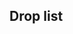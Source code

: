 ==Drop list==
<!--
AUTOGENERATED, leave a comment on this subpage if you have found any issues
(incorrect or missing info, non-optimal order, etc.)
-->
{{Section}}
{{DropList
|no_legend = true
|filter_button = true
|nodes = Q, I, L, O
|boss = O
|Agano: O/Easy{Easy: 3.9% (1744/44777) / Medium: 3.2% (623/19174) / Hard: 2.8% (1920/67660)}
|Atago: E/Medium{Medium: 1% (30/2980) / Hard: 1.3% (184/13983)}, I/Easy{Easy: 0.8% (32/4077) / Medium: 0.8% (19/2442) / Hard: 0% (5/10614)}, L/Easy{Easy: 1.3% (815/61066) / Medium: 1.2% (369/31550) / Hard: 1.1% (1258/119344)}, O/Easy{Easy: 2% (879/44777) / Medium: 1.9% (367/19174) / Hard: 1.8% (1243/67660)}, P/Hard{Hard: 0.8% (7/854)}, Q/Easy{Easy: 1.6% (82/5118) / Medium: 2.1% (13/630) / Hard: 1.6% (9/560)}
|Chikuma: E/Easy{Easy: 0.9% (45/4939) / Medium: 1.3% (40/2980) / Hard: 1.1% (157/13983)}, I/Easy{Easy: 0.7% (30/4077) / Medium: 0.9% (21/2442) / Hard: 0.1% (9/10614)}, L/Easy{Easy: 1.3% (799/61066) / Medium: 1.1% (349/31550) / Hard: 1% (1237/119344)}, O/Easy{Easy: 2% (874/44777) / Medium: 2% (379/19174) / Hard: 1.9% (1304/67660)}, P/Easy{Easy: 1.2% (68/5503) / Medium: 1.5% (11/728) / Hard: 1.2% (10/854)}, Q/Easy{Easy: 1.3% (65/5118) / Medium: 0.8% (5/630) / Hard: 1.3% (7/560)}
|Etorofu: O/Easy{Easy: 3.1% (1384/44777) / Medium: 1.9% (364/19174) / Hard: 2% (1366/67660)}, Q/Easy{Easy: 0.5% (27/5118) / Medium: 0.2% (1/630) / Hard: 0.2% (1/560)}
|Fusou: O/Easy{Easy: 1.9% (868/44777) / Medium: 1.9% (371/19174) / Hard: 1.8% (1244/67660)}
|Harukaze: O/Easy{Easy: 2.6% (1174/44777) / Medium: 2.6% (500/19174) / Hard: 3% (2027/67660)}
|Haruna: O/Easy{Easy: 1.2% (533/44777) / Medium: 1.1% (215/19174) / Hard: 1.9% (1298/67660)}
|Hatsukaze: O/Easy{Easy: 3.9% (1731/44777) / Medium: 3.5% (662/19174) / Hard: 2.9% (1987/67660)}
|Hiei: O/Easy{Easy: 3.8% (1700/44777) / Medium: 2.7% (512/19174) / Hard: 2% (1333/67660)}
|Hiryuu: O/Easy{Easy: 2% (880/44777) / Medium: 1.2% (230/19174) / Hard: 1% (651/67660)}
|Hiyou: O/Easy{Easy: 2% (883/44777) / Medium: 1.9% (358/19174) / Hard: 1.9% (1277/67660)}
|Hyuuga: O/Easy{Easy: 2% (915/44777) / Medium: 1.9% (369/19174) / Hard: 2% (1364/67660)}
|Ise: O/Easy{Easy: 2.1% (937/44777) / Medium: 2.1% (410/19174) / Hard: 2% (1342/67660)}
|Junyou: O/Easy{Easy: 2% (915/44777) / Medium: 2% (383/19174) / Hard: 2% (1349/67660)}
|Kaga: O/Easy{Easy: 2% (875/44777) / Medium: 1.1% (219/19174) / Hard: 1.1% (731/67660)}
|Kawakaze: I/Easy{Easy: 1.1% (45/4077) / Medium: 0.5% (12/2442) / Hard: 0.2% (25/10614)}, L/Easy{Easy: 1% (583/61066) / Medium: 1.9% (596/31550) / Hard: 1.9% (2219/119344)}, Q/Easy{Easy: 2.5% (127/5118) / Medium: 2.2% (14/630) / Hard: 2% (11/560)}
|Kinu: I/Easy{Easy: 1.1% (43/4077) / Medium: 0.8% (19/2442) / Hard: 0.1% (9/10614)}, L/Easy{Easy: 1.4% (829/61066) / Medium: 1.1% (353/31550) / Hard: 1.1% (1270/119344)}, Q/Easy{Easy: 1.6% (80/5118) / Medium: 1.3% (8/630) / Hard: 1.3% (7/560)}
|Kinugasa: I/Easy{Easy: 1% (41/4077) / Medium: 0.7% (18/2442) / Hard: 0.1% (7/10614)}, L/Easy{Easy: 1.3% (801/61066) / Medium: 1.2% (368/31550) / Hard: 1.1% (1275/119344)}, Q/Easy{Easy: 1.7% (88/5118) / Medium: 1.9% (12/630) / Hard: 0.4% (2/560)}
|Kirishima: O/Easy{Easy: 3.8% (1711/44777) / Medium: 3.4% (652/19174) / Hard: 2.9% (1938/67660)}
|Kitakami: O/Easy{Easy: 2.1% (936/44777) / Medium: 1.9% (370/19174) / Hard: 2% (1347/67660)}
|Kongou: O/Easy{Easy: 3.9% (1742/44777) / Medium: 3.5% (662/19174) / Hard: 2.8% (1910/67660)}
|Kuma: E/Easy{Easy: 1.5% (72/4939) / Medium: 1.6% (48/2980) / Hard: 1.3% (176/13983)}, I/Easy{Easy: 1% (39/4077) / Medium: 1% (24/2442) / Hard: 0.1% (13/10614)}, L/Easy{Easy: 1.4% (856/61066) / Medium: 1.2% (392/31550) / Hard: 1.1% (1279/119344)}, O/Easy{Easy: 0.1% (39/44777) / Medium: 0.7% (143/19174) / Hard: 0.9% (639/67660)}, P/Easy{Easy: 1.2% (65/5503) / Medium: 1.4% (10/728) / Hard: 0.1% (1/854)}, Q/Easy{Easy: 1.2% (60/5118) / Medium: 1.1% (7/630) / Hard: 1.6% (9/560)}
|Mikuma: L/Hard{Hard: 1.1% (1277/119344)}, Q/Easy{Easy: 1.3% (66/5118) / Medium: 0.8% (5/630) / Hard: 1.6% (9/560)}
|Mogami: E/Easy{Easy: 1.3% (64/4939) / Medium: 1.1% (32/2980) / Hard: 1.1% (158/13983)}, I/Easy{Easy: 0.9% (37/4077) / Medium: 0.8% (19/2442) / Hard: 0.1% (15/10614)}, L/Easy{Easy: 1.3% (789/61066) / Medium: 1.3% (403/31550) / Hard: 1.1% (1258/119344)}, O/Easy{Easy: 2% (905/44777) / Medium: 2% (385/19174) / Hard: 1.9% (1305/67660)}, P/Easy{Easy: 1.2% (67/5503) / Medium: 1% (7/728)}, Q/Easy{Easy: 1.5% (77/5118) / Medium: 1.3% (8/630) / Hard: 1.1% (6/560)}
|Myoukou: I/Easy{Easy: 1.3% (52/4077) / Medium: 0.6% (15/2442) / Hard: 0.1% (11/10614)}, L/Easy{Easy: 1.4% (831/61066) / Medium: 1.2% (364/31550) / Hard: 1.1% (1265/119344)}, O/Easy{Easy: 2% (908/44777) / Medium: 2% (391/19174) / Hard: 1.9% (1286/67660)}, Q/Easy{Easy: 1.3% (69/5118) / Medium: 1.9% (12/630) / Hard: 1.8% (10/560)}
|Nagara: E/Easy{Easy: 1.3% (66/4939) / Medium: 1.1% (32/2980) / Hard: 1.2% (171/13983)}, F/Hard{Hard: 0.5% (718/135919)}, I/Easy{Easy: 1.1% (43/4077) / Medium: 0.6% (14/2442) / Hard: 0.1% (12/10614)}, L/Easy{Easy: 1.3% (809/61066) / Medium: 1.2% (382/31550) / Hard: 1.1% (1258/119344)}, O/Easy{Easy: 0.1% (47/44777) / Medium: 0.7% (132/19174) / Hard: 1% (650/67660)}, P/Easy{Easy: 1.4% (75/5503) / Medium: 2.2% (16/728) / Hard: 1.9% (16/854)}, Q/Easy{Easy: 1.3% (64/5118) / Medium: 1.3% (8/630) / Hard: 2.3% (13/560)}
|Ooi: O/Easy{Easy: 1.9% (870/44777) / Medium: 1.9% (370/19174) / Hard: 1.9% (1287/67660)}
|Ooyodo: O/Easy{Easy: 3.9% (1731/44777) / Medium: 2.8% (543/19174) / Hard: 2% (1343/67660)}
|Oyashio: O/Easy{Easy: 2% (889/44777) / Medium: 3.1% (596/19174) / Hard: 2.9% (1940/67660)}
|Ryuujou: O/Easy{Easy: 1.9% (857/44777) / Medium: 1.9% (367/19174) / Hard: 1.9% (1297/67660)}
|Sagiri: I/Medium{Medium: 0.6% (14/2442) / Hard: 0.1% (8/10614)}, L/Medium{Medium: 1% (313/31550) / Hard: 1.3% (1511/119344)}, Q/Easy{Easy: 1.4% (73/5118) / Medium: 1.3% (8/630) / Hard: 3.8% (21/560)}
|Sendai: E/Easy{Easy: 1.4% (68/4939) / Medium: 1% (31/2980) / Hard: 1.4% (189/13983)}, F/Easy{Easy: 1.3% (988/73253) / Medium: 1.3% (479/35727) / Hard: 1.3% (1753/135919)}, I/Easy{Easy: 1.1% (44/4077) / Medium: 1.4% (35/2442) / Hard: 0.8% (88/10614)}, L/Easy{Easy: 1.4% (837/61066) / Medium: 1.4% (429/31550) / Hard: 1.3% (1572/119344)}, O/Easy{Easy: 0.1% (35/44777) / Medium: 0.7% (138/19174) / Hard: 0.9% (601/67660)}, P/Easy{Easy: 1.3% (72/5503) / Medium: 0.7% (5/728) / Hard: 0.1% (1/854)}, Q/Easy{Easy: 1.5% (78/5118) / Medium: 0.8% (5/630) / Hard: 1.1% (6/560)}
|Shimakaze: O/Easy{Easy: 1.9% (859/44777) / Medium: 1.3% (255/19174) / Hard: 1% (665/67660)}
|Shouhou: O/Easy{Easy: 2% (895/44777) / Medium: 1.9% (358/19174) / Hard: 1.8% (1251/67660)}
|Souryuu: O/Easy{Easy: 1.8% (803/44777) / Medium: 1.3% (240/19174) / Hard: 1% (645/67660)}
|Takao: E/Hard{Hard: 1.2% (173/13983)}, I/Easy{Easy: 1% (42/4077) / Medium: 1.1% (28/2442) / Hard: 0.1% (10/10614)}, L/Easy{Easy: 1.3% (805/61066) / Medium: 1.2% (364/31550) / Hard: 1.1% (1292/119344)}, O/Easy{Easy: 2% (886/44777) / Medium: 1.9% (372/19174) / Hard: 1.9% (1264/67660)}, Q/Easy{Easy: 1.2% (60/5118) / Medium: 1.4% (9/630) / Hard: 1.6% (9/560)}
|Tone: E/Easy{Easy: 0.1% (7/4939) / Medium: 1.2% (35/2980) / Hard: 1.1% (158/13983)}, I/Easy{Easy: 1.2% (48/4077) / Medium: 0.8% (19/2442) / Hard: 0.1% (6/10614)}, L/Easy{Easy: 1.2% (750/61066) / Medium: 1.2% (373/31550) / Hard: 1% (1221/119344)}, O/Easy{Easy: 2% (892/44777) / Medium: 2% (392/19174) / Hard: 1.9% (1278/67660)}, P/Medium{Medium: 1.2% (9/728) / Hard: 0.6% (5/854)}, Q/Easy{Easy: 1.5% (77/5118) / Medium: 1.3% (8/630) / Hard: 0.4% (2/560)}
|Umikaze: O/Easy{???}, Q/Easy{Easy: 1.3% (67/5118) / Medium: 2.1% (13/630) / Hard: 3.2% (18/560)}
|Yamashiro: O/Easy{Easy: 2% (874/44777) / Medium: 2% (377/19174) / Hard: 1.9% (1319/67660)}
|Yuubari: O/Easy{Easy: 5.9% (2658/44777) / Medium: 5.1% (969/19174) / Hard: 4.8% (3257/67660)}
}}
{{SectionEnd}}